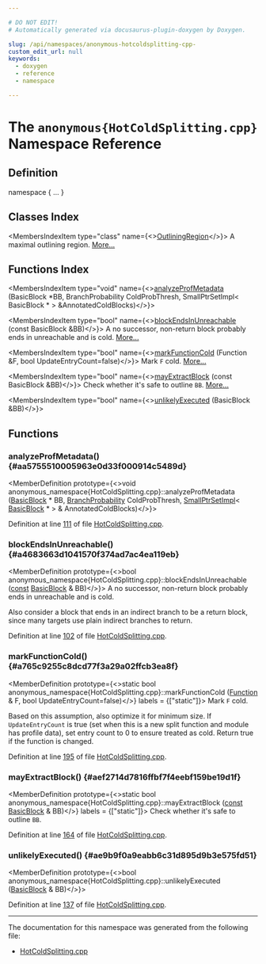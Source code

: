 ```yaml
---

# DO NOT EDIT!
# Automatically generated via docusaurus-plugin-doxygen by Doxygen.

slug: /api/namespaces/anonymous-hotcoldsplitting-cpp-
custom_edit_url: null
keywords:
  - doxygen
  - reference
  - namespace

---
```





# The `anonymous{HotColdSplitting.cpp}` Namespace Reference

<DoxygenPage pluginConfig={pluginConfig}>



## Definition

<CodeBlock>namespace &#123; ... &#125;</CodeBlock>

## Classes Index

<MembersIndex>

<MembersIndexItem
  type="class"
  name={<><a href="/docs/api/classes/anonymous-namespace-hotcoldsplitting-cpp-/outliningregion">OutliningRegion</a></>}>
A maximal outlining region. <a href="/docs/api/classes/anonymous-namespace-hotcoldsplitting-cpp-/outliningregion/#details">More...</a>
</MembersIndexItem>

</MembersIndex>

## Functions Index

<MembersIndex>

<MembersIndexItem
  type="void"
  name={<><a href="#aa5755510005963e0d33f000914c5489d">analyzeProfMetadata</a> (BasicBlock &#42;BB, BranchProbability ColdProbThresh, SmallPtrSetImpl&lt; BasicBlock &#42; &gt; &amp;AnnotatedColdBlocks)</>}>
</MembersIndexItem>

<MembersIndexItem
  type="bool"
  name={<><a href="#a4683663d1041570f374ad7ac4ea119eb">blockEndsInUnreachable</a> (const BasicBlock &amp;BB)</>}>
A no successor, non-return block probably ends in unreachable and is cold. <a href="#a4683663d1041570f374ad7ac4ea119eb">More...</a>
</MembersIndexItem>

<MembersIndexItem
  type="bool"
  name={<><a href="#a765c9255c8dcd77f3a29a02ffcb3ea8f">markFunctionCold</a> (Function &amp;F, bool UpdateEntryCount=false)</>}>
Mark <code>F</code> cold. <a href="#a765c9255c8dcd77f3a29a02ffcb3ea8f">More...</a>
</MembersIndexItem>

<MembersIndexItem
  type="bool"
  name={<><a href="#aef2714d7816ffbf7f4eebf159be19d1f">mayExtractBlock</a> (const BasicBlock &amp;BB)</>}>
Check whether it&#39;s safe to outline <code>BB</code>. <a href="#aef2714d7816ffbf7f4eebf159be19d1f">More...</a>
</MembersIndexItem>

<MembersIndexItem
  type="bool"
  name={<><a href="#ae9b9f0a9eabb6c31d895d9b3e575fd51">unlikelyExecuted</a> (BasicBlock &amp;BB)</>}>
</MembersIndexItem>

</MembersIndex>


<SectionDefinition>

## Functions

### analyzeProfMetadata() {#aa5755510005963e0d33f000914c5489d}

<MemberDefinition
  prototype={<>void anonymous&#95;namespace&#123;HotColdSplitting.cpp&#125;::analyzeProfMetadata (<a href="/docs/api/classes/llvm/basicblock">BasicBlock</a> &#42; BB, <a href="/docs/api/classes/llvm/branchprobability">BranchProbability</a> ColdProbThresh, <a href="/docs/api/classes/llvm/smallptrsetimpl">SmallPtrSetImpl</a>&lt; <a href="/docs/api/classes/llvm/basicblock">BasicBlock</a> &#42; &gt; &amp; AnnotatedColdBlocks)</>}>

Definition at line <a href="/docs/api/files/lib/lib/transforms/lib/transforms/ipo/hotcoldsplitting-cpp/#l00111">111</a> of file <a href="/docs/api/files/lib/lib/transforms/lib/transforms/ipo/hotcoldsplitting-cpp">HotColdSplitting.cpp</a>.
</MemberDefinition>

### blockEndsInUnreachable() {#a4683663d1041570f374ad7ac4ea119eb}

<MemberDefinition
  prototype={<>bool anonymous&#95;namespace&#123;HotColdSplitting.cpp&#125;::blockEndsInUnreachable (<a href="/docs/api/files/lib/lib/target/lib/target/aarch64/aarch64promoteconstant-cpp/#a90f8350fecae261c25be85d38b451bff">const</a> <a href="/docs/api/classes/llvm/basicblock">BasicBlock</a> &amp; BB)</>}>
A no successor, non-return block probably ends in unreachable and is cold.

Also consider a block that ends in an indirect branch to be a return block, since many targets use plain indirect branches to return.

Definition at line <a href="/docs/api/files/lib/lib/transforms/lib/transforms/ipo/hotcoldsplitting-cpp/#l00102">102</a> of file <a href="/docs/api/files/lib/lib/transforms/lib/transforms/ipo/hotcoldsplitting-cpp">HotColdSplitting.cpp</a>.
</MemberDefinition>

### markFunctionCold() {#a765c9255c8dcd77f3a29a02ffcb3ea8f}

<MemberDefinition
  prototype={<>static bool anonymous&#95;namespace&#123;HotColdSplitting.cpp&#125;::markFunctionCold (<a href="/docs/api/classes/llvm/function">Function</a> &amp; F, bool UpdateEntryCount=false)</>}
  labels = {["static"]}>
Mark <code>F</code> cold.

Based on this assumption, also optimize it for minimum size. If <code>UpdateEntryCount</code> is true (set when this is a new split function and module has profile data), set entry count to 0 to ensure treated as cold. Return true if the function is changed.

Definition at line <a href="/docs/api/files/lib/lib/transforms/lib/transforms/ipo/hotcoldsplitting-cpp/#l00195">195</a> of file <a href="/docs/api/files/lib/lib/transforms/lib/transforms/ipo/hotcoldsplitting-cpp">HotColdSplitting.cpp</a>.
</MemberDefinition>

### mayExtractBlock() {#aef2714d7816ffbf7f4eebf159be19d1f}

<MemberDefinition
  prototype={<>static bool anonymous&#95;namespace&#123;HotColdSplitting.cpp&#125;::mayExtractBlock (<a href="/docs/api/files/lib/lib/target/lib/target/aarch64/aarch64promoteconstant-cpp/#a90f8350fecae261c25be85d38b451bff">const</a> <a href="/docs/api/classes/llvm/basicblock">BasicBlock</a> &amp; BB)</>}
  labels = {["static"]}>
Check whether it&#39;s safe to outline <code>BB</code>.

Definition at line <a href="/docs/api/files/lib/lib/transforms/lib/transforms/ipo/hotcoldsplitting-cpp/#l00164">164</a> of file <a href="/docs/api/files/lib/lib/transforms/lib/transforms/ipo/hotcoldsplitting-cpp">HotColdSplitting.cpp</a>.
</MemberDefinition>

### unlikelyExecuted() {#ae9b9f0a9eabb6c31d895d9b3e575fd51}

<MemberDefinition
  prototype={<>bool anonymous&#95;namespace&#123;HotColdSplitting.cpp&#125;::unlikelyExecuted (<a href="/docs/api/classes/llvm/basicblock">BasicBlock</a> &amp; BB)</>}>

Definition at line <a href="/docs/api/files/lib/lib/transforms/lib/transforms/ipo/hotcoldsplitting-cpp/#l00137">137</a> of file <a href="/docs/api/files/lib/lib/transforms/lib/transforms/ipo/hotcoldsplitting-cpp">HotColdSplitting.cpp</a>.
</MemberDefinition>

</SectionDefinition>

<hr/>

The documentation for this namespace was generated from the following file:

<ul>
<li><a href="/docs/api/files/lib/lib/transforms/lib/transforms/ipo/hotcoldsplitting-cpp">HotColdSplitting.cpp</a></li>
</ul>

</DoxygenPage>
